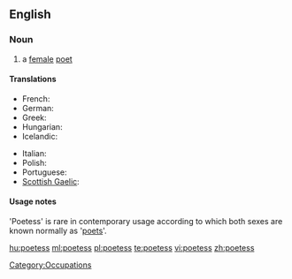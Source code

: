 ==English==
{{wikipedia}}

===Noun===
{{en-noun|es}}

# {{dated}} a [[female]] [[poet]]

====Translations====
{{trans-top|female poet}}
* French: {{t+|fr|poétesse|f}}
* German: {{t|de|Dichterin|f}}
* Greek: {{t+|el|ποιήτρια|f|tr=poiítria}}
* Hungarian: {{t+|hu|költőnő}}
* Icelandic: {{t-|is|skáldkona|f}}
{{trans-mid}}
* Italian: {{t+|it|poetessa|f}}
* Polish: {{t+|pl|poetka|f}}
* Portuguese: {{t+|pt|poetisa|f}}
* [[Scottish Gaelic]]: {{t-|gd|bana-bhàrd|f|xs=Scottish Gaelic}}
{{trans-bottom}}

====Usage notes====
'Poetess' is rare in contemporary usage according to which both sexes are known normally as '[[poet]]s'.

[[Category:Occupations]]

[[hu:poetess]]
[[ml:poetess]]
[[pl:poetess]]
[[te:poetess]]
[[vi:poetess]]
[[zh:poetess]]